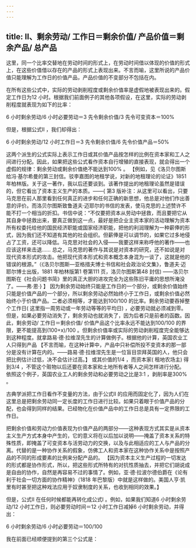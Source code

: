 ```yaml
---
---
---
```

title: II、剩余劳动/ 工作日＝剩余价值/ 产品价值＝剩余产品/ 总产品
---



这里，同一个比率交替地在劳动时间的形式上，在劳动时间借以体现的价值的形式上，在这些价值借以存在的产品的形式上表现出来。不言而喻，这里所说的产品价值只能理解为工作日的价值产品，产品价值的不变部分不包括在内。

在所有这些公式中，实际的劳动剥削程度或剩余价值率是虚假地被表现出来的。假定工作日为12 小时。根据我们前面例子的其他各项假设，在这里，实际的劳动剥削程度就表现为如下的比率：

6 小时剩余劳动/6 小时必要劳动＝3 先令剩余价值/3 先令可变资本＝100%

但是，根据公式II ，我们却得出：

6 小时剩余劳动/12 小时工作日＝3 先令剩余价值/6 先令价值产品＝50%

这两个派生的公式实际上表示工作日或其价值产品按怎样的比例在资本家和工人之间进行分配。因此，如果把这些公式看作资本自行增殖的直接表现，就会得出一个虚假的规律：剩余劳动或剩余价值绝不能达到100% 。 【例如，见《洛贝尔图斯给冯·基尔希曼的第三封信。驳李嘉图的地租学说，对新的地租理论的论证》1851 年柏林版。关于这一著作，我以后还要谈到。该著作提出的地租理论虽然是错误的，但它看出了资本主义生产的本质。——{ 第3 版补注：从这里可以看出，只要马克思在前人那里看到任何真正的进步和任何正确的新思想，他总是对他们作出善意的评价。而洛贝尔图斯致鲁道夫·迈耶尔的书信的发表，使马克思的上述赞许不能不打一个相当的折扣。书信中说：“不仅要把资本从劳动中拯救，而且要把它从其自身中拯救出来，要真正做到这一点，最好是把企业主资本家的活动理解为资本所有权委托给他的国民经济职能或国家经济职能，把他的利润理解为一种薪俸的形式，因为我们还不知道有其他的社会组织。但薪俸是可以调节的，如果它过多地侵占了工资，还可以降低。马克思对社会的入侵——我要这样来称呼他的著作——也应该这样来击退…… 总之，马克思的著作与其说是对资本的研究，还不如说是对现代资本形式的攻击。他把现代资本形式和资本概念本身混为一谈了，这就是他的错误的根源。”（《洛贝尔图斯—亚格措夫博士书信和社会政治论文集》，鲁道夫·迈耶尔博士出版，1881 年柏林版第1 卷第111 页，洛贝尔图斯第48 封信) ——洛贝尔图斯在《社会问题书简》里的真正大胆的进攻完全为这些陈旧平庸的思想所淹没了。——弗·恩·} 】 因为剩余劳动始终只能是工作日的一个部分，或剩余价值始终只能是价值产品的一个部分，所以剩余劳动必然始终小于工作日，或剩余价值必然始终小于价值产品。二者必须相等，才能达到100/100 的比率。剩余劳动要吞掉整个工作日( 这里指一周劳动或一年劳动等等的平均日) ，必要劳动就必须减到零。但是，如果必要劳动消失了，剩余劳动也就消失了，因为后者只是前者的函数。因此，剩余劳动/ 工作日＝剩余价值/ 价值产品这个比率永远不能达到100/100 的界限，更不能提高到(100+x)/100 。但剩余价值率或实际的劳动剥削程度完全能够达到这种程度。就拿路易·德·拉维涅先生的计算做例子。根据他的计算，英国农业工人只得到产品 【不言而喻，在这种计算中，产品中只补偿所投不变资本的那一部分是没有计算在内的。——路易·德·拉维涅先生是一位盲目崇拜英国的人，他只会把比例估计过低，决不会估计过高。】 或其价值的1/4 ，而资本家( 租地农场主) 得到3/4 ，不管这个赃物以后还要在资本家和土地所有者等人之间怎样进行分配。 依照这个例子，英国农业工人的剩余劳动和必要劳动之比是3:1 ，剥削率是300% 。

古典学派把工作日看作不变量的方法，由于公式II 的应用而固定化了，因为人们在这里总是把剩余劳动同一定长度的工作日进行比较。如果只着眼于价值产品的分配，也会得到同样的结果。已经物化在价值产品中的工作日总是具有一定界限的工作日。

把剩余价值和劳动力价值表现为价值产品的两部分——这种表现方式其实是从资本主义生产方式本身中产生的，它的意义将在以后加以说明——掩盖了资本关系的特殊性质，即掩盖了可变资本与活劳动力的交换，以及与此相适应的工人与产品的分离。代替的是一种协作关系的假象，仿佛工人和资本家在这种协作关系中是按照产品的不同的形成要素的比例来分配产品的。 【因为资本主义生产过程的一切发达的形式都是协作形式，所以，把这些形式所特有的对抗性质抽去，并把它们胡说成是自由的协作，自然是再容易不过的事情了。例如，亚·德·拉波尔德伯爵在《论有利于社会一切方面的协作精神》（1818 年巴黎版）中就是这样做的。美国人亨·凯里有时甚至把这种戏法应用于奴隶制度的关系，也收到相同的效果。】

但是，公式II 在任何时候都能再转化成公式I 。例如，如果我们知道6 小时剩余劳动/12 小时工作日，则必要劳动时间＝12 小时工作日减掉6 小时剩余劳动，并得出：

6 小时剩余劳动/6 小时必要劳动＝100/100

我在前面已经顺便提到的第三个公式是：